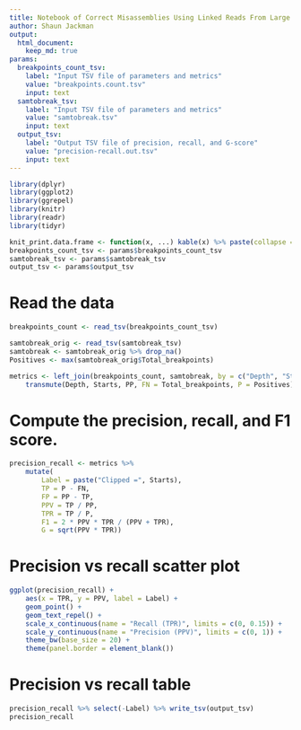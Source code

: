 ```yaml
---
title: Notebook of Correct Misassemblies Using Linked Reads From Large Molecules
author: Shaun Jackman
output:
  html_document:
    keep_md: true
params:
  breakpoints_count_tsv:
    label: "Input TSV file of parameters and metrics"
    value: "breakpoints.count.tsv"
    input: text
  samtobreak_tsv:
    label: "Input TSV file of parameters and metrics"
    value: "samtobreak.tsv"
    input: text
  output_tsv:
    label: "Output TSV file of precision, recall, and G-score"
    value: "precision-recall.out.tsv"
    input: text
---
```


```r
library(dplyr)
library(ggplot2)
library(ggrepel)
library(knitr)
library(readr)
library(tidyr)

knit_print.data.frame <- function(x, ...) kable(x) %>% paste(collapse = "\n") %>% asis_output
breakpoints_count_tsv <- params$breakpoints_count_tsv
samtobreak_tsv <- params$samtobreak_tsv
output_tsv <- params$output_tsv
```

# Read the data

```r
breakpoints_count <- read_tsv(breakpoints_count_tsv)

samtobreak_orig <- read_tsv(samtobreak_tsv)
samtobreak <- samtobreak_orig %>% drop_na()
Positives <- max(samtobreak_orig$Total_breakpoints)

metrics <- left_join(breakpoints_count, samtobreak, by = c("Depth", "Starts")) %>%
	transmute(Depth, Starts, PP, FN = Total_breakpoints, P = Positives)
```

# Compute the precision, recall, and F1 score.
```r
precision_recall <- metrics %>%
	mutate(
		Label = paste("Clipped =", Starts),
		TP = P - FN,
		FP = PP - TP,
		PPV = TP / PP,
		TPR = TP / P,
		F1 = 2 * PPV * TPR / (PPV + TPR),
		G = sqrt(PPV * TPR))
```

# Precision vs recall scatter plot
```r
ggplot(precision_recall) +
	aes(x = TPR, y = PPV, label = Label) +
	geom_point() +
	geom_text_repel() +
	scale_x_continuous(name = "Recall (TPR)", limits = c(0, 0.15)) +
	scale_y_continuous(name = "Precision (PPV)", limits = c(0, 1)) +
	theme_bw(base_size = 20) +
	theme(panel.border = element_blank())
```

# Precision vs recall table
```r
precision_recall %>% select(-Label) %>% write_tsv(output_tsv)
precision_recall
```
